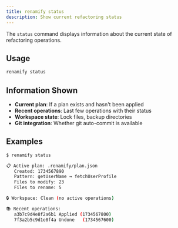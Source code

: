 ```yaml
---
title: renamify status
description: Show current refactoring status
---   
```


The `status` command displays information about the current state of refactoring operations.

## Usage

```bash
renamify status
```

## Information Shown

- **Current plan**: If a plan exists and hasn't been applied
- **Recent operations**: Last few operations with their status  
- **Workspace state**: Lock files, backup directories
- **Git integration**: Whether git auto-commit is available

## Examples

```bash
$ renamify status

📋 Active plan: .renamify/plan.json
   Created: 1734567890
   Pattern: getUserName → fetchUserProfile
   Files to modify: 23
   Files to rename: 5

🔒 Workspace: Clean (no active operations)

📚 Recent operations:
   a3b7c9d4e8f2a6b1 Applied (1734567800)
   7f3a2b5c9d1e8f4a Undone   (1734567600)
```
